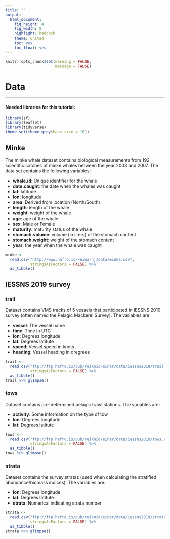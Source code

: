 ```yaml
---
title: ""
output:
  html_document:
    fig_height: 4
    fig_width: 8
    highlight: haddock
    theme: united
    toc: yes
    toc_float: yes
---
```


```r
knitr::opts_chunk$set(warning = FALSE,
                      message = FALSE)
```

# Data
___

#### Needed libraries for this tutorial:
```r
library(sf)
library(leaflet)
library(tidyverse)
theme_set(theme_grey(base_size = 16))
```

## Minke

The minke whale dataset contains biological measurements from 192 scientific catches of minke whales between the year 2003 and 2007. The data set contains the following variables:

* **whale.id**: Unique identifier for the whale
* **date.caught**: the date when the whales was caught
* **lat**: latitude
* **lon**: longitude
* **area**: Derived from location (North/South)
* **length**: length of the whale
* **weight**: weight of the whale
* **age**: age of the whale
* **sex**: Male or Female
* **maturity**: maturity status of the whale
* **stomach.volume**: volume (in liters) of the stomach content
* **stomach.weight**: weight of the stomach content
* **year**: the year when the whale was caught

```r
minke <- 
  read.csv("http://www.hafro.is/~einarhj/data/minke.csv",
           stringsAsFactors = FALSE) %>% 
  as_tibble()
```


## IESSNS 2019 survey

### trail

Dataset contains VMS tracks of 5 vessels that participated in IESSNS 2019 survey (often named the Pelagic Mackerel Survey). The variables are:

* **vessel**: The vessel name
* **time**: Time in UTC
* **lon**: Degrees longitude
* **lat**: Degrees latitute
* **speed**: Vessel speed in knots
* **heading**: Vessel heading in dregrees

```r
trail <- 
  read.csv("ftp://ftp.hafro.is/pub/reiknid/einar/data/iessns2019/trail.csv",
           stringsAsFactors = FALSE) %>% 
  as_tibble()
trail %>% glimpse()
```

### tows

Dataset contains pre-determined pelagic trawl stations. The variables are:

* **activity**: Some information on the type of tow
* **lon**: Degrees longitude
* **lat**: Degrees latitute

```r
tows <- 
  read.csv("ftp://ftp.hafro.is/pub/reiknid/einar/data/iessns2019/tows.csv",
           stringsAsFactors = FALSE) %>% 
  as_tibble()
tows %>% glimpse()
```

### strata

Dataset contains the survey stratas (used when calculating the stratified abundance/biomass indices). The variables are:

* **lon**: Degrees longitude
* **lat**: Degrees latitute
* **strata**: Numerical indicating strata number

```r
strata <- 
  read.csv("ftp://ftp.hafro.is/pub/reiknid/einar/data/iessns2019/strata.csv",
           stringsAsFactors = FALSE) %>% 
  as_tibble()
strata %>% glimpse()
```